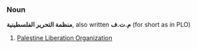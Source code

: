 {{Arabic}}
===Noun=== <!-- is it a proper noun? -->
'''منظمة التحرير الفلسطينية''', also written '''م.ت.ف''' (for short as in PLO)
#[[w:Palestine Liberation Organization | Palestine Liberation Organization]]
